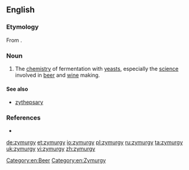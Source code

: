 ==English==

===Etymology===
From {{confix|zym|urgy}}.

===Noun===
{{en-noun|-}}

# The [[chemistry]] of fermentation with [[yeast]]s, especially the [[science]] involved in [[beer]] and [[wine]] making.

====See also====
*[[zythepsary]]

===References===
*{{R:Webster 1913}}

[[Category:en:Beer]]
[[Category:en:Zymurgy]]

[[de:zymurgy]]
[[et:zymurgy]]
[[io:zymurgy]]
[[pl:zymurgy]]
[[ru:zymurgy]]
[[ta:zymurgy]]
[[uk:zymurgy]]
[[vi:zymurgy]]
[[zh:zymurgy]]